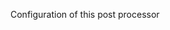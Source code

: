 <!-- Code generated from the comments of the Config struct in post-processor/alicloud-import/post-processor.go; DO NOT EDIT MANUALLY -->
Configuration of this post processor
